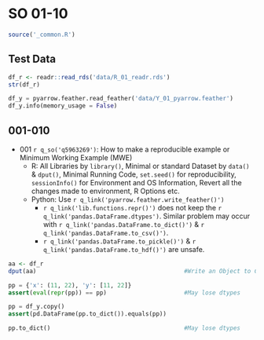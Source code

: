 # SO 01-10 {#so-p10}

```r
source('_common.R')
```

## Test Data

```r
df_r <- readr::read_rds('data/R_01_readr.rds')
str(df_r)
```

```python
df_y = pyarrow.feather.read_feather('data/Y_01_pyarrow.feather')
df_y.info(memory_usage = False)

```

## 001-010

- 001 `r q_so('q5963269')`: How to make a reproducible example or Minimum Working Example (MWE)
  - R: All Libraries by `library()`, Minimal or standard Dataset by `data()` & `dput()`, Minimal Running Code, `set.seed()` for reproducibility, `sessionInfo()` for Environment and OS Information, Revert all the changes made to environment, R Options etc.
  - Python: Use `r q_link('pyarrow.feather.write_feather()')`
    - `r q_link('lib.functions.repr()')` does not keep the `r q_link('pandas.DataFrame.dtypes')`. Similar problem may occur with `r q_link('pandas.DataFrame.to_dict()')` & `r q_link('pandas.DataFrame.to_csv()')`. 
    - `r q_link('pandas.DataFrame.to_pickle()')` & `r q_link('pandas.DataFrame.to_hdf()')` are unsafe.


```r
aa <- df_r
dput(aa)                                          #Write an Object to Console
```

```python
pp = {'x': (11, 22), 'y': [11, 22]}
assert(eval(repr(pp)) == pp)                      #May lose dtypes

```

```python
pp = df_y.copy()
assert(pd.DataFrame(pp.to_dict()).equals(pp))

pp.to_dict()                                      #May lose dtypes

```




